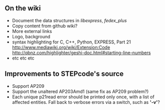 == On the wiki ==
* Document the data structures in ''libexpress'', ''fedex_plus''
* Copy content from github wiki?
* More external links
* Logo, background
* syntax highlighting for C, C++, Python, EXPRESS, Part 21 http://www.mediawiki.org/wiki/Extension:Code http://qbnz.com/highlighter/geshi-doc.html#starting-line-numbers
* etc etc etc

== Improvements to STEPcode's source ==
* Support AP209
* Support the unaltered AP203Amd1 (same fix as AP209 problem?)
* Each unique p21read error should be printed only once, with a list of affected entities. Fall back to verbose errors via a switch, such as ''' '-v' '''?